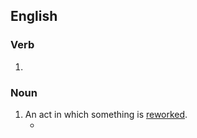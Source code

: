 ==English==

===Verb===
{{head|en|verb form}}

# {{present participle of|en|rework|nocat=1}}

===Noun===
{{en-noun}}

# An act in which something is [[rework]]ed.
#* {{quote-journal|en|date=September 9, 1988|author=David Whiteis|title=Stuff enough: Raful Neal and the bluesman's dilemma|work=Chicago Reader|url=https://securesite.chireader.com/cgi-bin/Archive/abridged2.bat?path=1988/880909/NEAL
|passage=It was the exhilaration of moments like this that made the audience somewhat restless during the band's long warm-up sets later in the evening, sets primarily made up of craftsmanly but unimaginative '''reworkings''' of contemporary pop-funk.}}